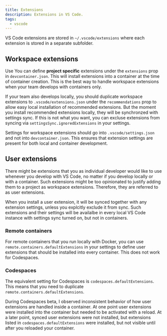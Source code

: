 ```yaml
---
title: Extensions
description: Extensions in VS Code.
tags:
  - vscode
---
```


VS Code extensions are stored in `~/.vscode/extensions` where each extension is
stored in a separate subfolder.

## Workspace extensions

Use You can define **project specific** extensions under the `extensions` prop
in `devcontainer.json`. This will install extensions into a container at the
time of container creation. This is the best way to handle workspace extensions
when your team develops with containers only.

If your team also develops locally, you should duplicate workspace extensions to
`.vscode/extensions.json` under the `recommendations` prop to allow easy local
installation of recommended extensions. But the moment you install recommended
extensions locally, they will be synchronzed with settings sync. If this is not
what you want, you can excluse extensions from syncing via
`settingsSync.ignoredExtensions` in your settings.

Settings for workspace extensions should go into `.vscode/settings.json` and not
into `devcontainer.json`. This ensures that extension settings are present for
both local and container development.

## User extensions

There might be extensions that you as individual developer would like to use
whenever you develop with VS Code, no matter if you develop locally or with a
container. Such extensions might be too opinionated to justify adding them to a
project as workspace extensions. Therefore, they are referred to as user
extensions.

When you install a user extension, it will be synced together with any extension
settings, unless you explcitly exclude it from sync. Such extensions and their
settings will be availalbe in every local VS Code instance with settings sync
turned on, but not in containers.

### Remote containers

For remote containers that you run locally with Docker, you can use
`remote.containers.defaultExtensions` in your settings to define user extensions
that should be installed into every container. This does not work for
Codespaces.

### Codespaces

The equivalent setting for Codespaces is `codespaces.defaultExtensions`. This
means that you need to duplicate `remote.containers.defaultExtensions`.

During Codespaces beta, I observed inconsistent behavior of how user extensions
are handled inside a container. At one point user extensions were installed into
the container but needed to be activated with a reload. At a later point, synced
user extensions were not installed, but extensions listed in
`codespaces.defaultExtensions` were installed, but not visible until after you
reloaded your container.
